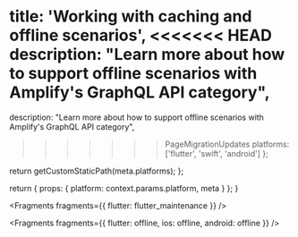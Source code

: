 
  title: 'Working with caching and offline scenarios',
<<<<<<< HEAD
  description: "Learn more about how to support offline scenarios with Amplify's GraphQL API category",
=======
  description:
    "Learn more about how to support offline scenarios with Amplify's GraphQL API category",
>>>>>>> PageMigrationUpdates
  platforms: ['flutter', 'swift', 'android']
};

  return getCustomStaticPath(meta.platforms);
};

  return {
    props: {
      platform: context.params.platform,
      meta
    }
  };
}


<Fragments fragments={{ flutter: flutter_maintenance }} />


<Fragments fragments={{ flutter: offline, ios: offline, android: offline }} />
